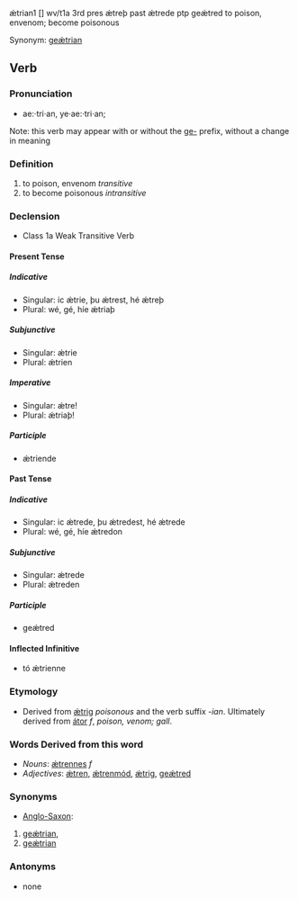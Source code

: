 ǽtrian1 [] wv/t1a 3rd pres ǽtreþ past ǽtrede ptp geǽtred to poison, envenom; become poisonous

Synonym: [[geǽtrian]]

==Verb==

===Pronunciation===
*ae:·tri·an, ye·ae:·tri·an; 

Note: this verb may appear with or without the [[ge-]] prefix, without a change in meaning

===Definition===
# to poison, envenom ''transitive''
# to become poisonous ''intransitive''

===Declension===
*Class 1a Weak Transitive Verb

====Present Tense====

=====Indicative=====
*Singular: ic ǽtrie, þu ǽtrest, hé ǽtreþ
*Plural: wé, gé, híe ǽtriaþ

=====Subjunctive=====
*Singular: ǽtrie
*Plural: ǽtrien

=====Imperative=====
*Singular: ǽtre!
*Plural: ǽtriaþ!

=====Participle=====
*ǽtriende

====Past Tense====

=====Indicative=====
*Singular: ic ǽtrede, þu ǽtredest, hé ǽtrede
*Plural: wé, gé, híe ǽtredon

=====Subjunctive=====
*Singular: ǽtrede
*Plural: ǽtreden

=====Participle=====
*geǽtred

====Inflected Infinitive====
*tó ǽtrienne

===Etymology===
*Derived from [[ǽtrig]] ''poisonous'' and the verb suffix ''-ian''.  Ultimately derived from [[átor]] ''f'', ''poison, venom; gall''.

===Words Derived from this word===
*''Nouns'': [[ǽtrennes]] ''f''
*''Adjectives'': [[ǽtren]], [[ǽtrenmód]], [[ǽtrig]], [[geǽtred]]

===Synonyms===
*[[Anglo-Saxon]]: 
# [[geǽtrian]], 
# [[geǽtrian]]

===Antonyms===
*none